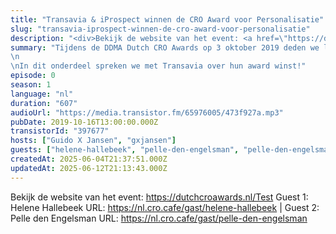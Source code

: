 ```yaml
---
title: "Transavia & iProspect winnen de CRO Award voor Personalisatie"
slug: "transavia-iprospect-winnen-de-cro-award-voor-personalisatie"
description: "<div>Bekijk de website van het event: <a href=\"https://dutchcroawards.nl/\">https://dutchcroawards.nl/</a>Test Guest 1: Helene Hallebeek URL: https://nl.cro.cafe/gast/helene-hallebeek | Guest 2: Pelle den Engelsman URL: https://nl.cro.cafe/gast/pelle-den-engelsman&nbsp;</div>"
summary: "Tijdens de DDMA Dutch CRO Awards op 3 oktober 2019 deden we live verslag vanaf het event.\n\nIn dit onderdeel spreken we met Transavia over hun award winst!"
episode: 0
season: 1
language: "nl"
duration: "607"
audioUrl: "https://media.transistor.fm/65976005/473f927a.mp3"
pubDate: 2019-10-16T13:00:00.000Z
transistorId: "397677"
hosts: ["Guido X Jansen", "gxjansen"]
guests: ["helene-hallebeek", "pelle-den-engelsman", "pelle-den-engelsman", "helene-hallebeek"]
createdAt: 2025-06-04T21:37:51.000Z
updatedAt: 2025-06-12T21:13:43.000Z
---
```


Bekijk de website van het event: https://dutchcroawards.nl/Test Guest 1: Helene Hallebeek URL: https://nl.cro.cafe/gast/helene-hallebeek | Guest 2: Pelle den Engelsman URL: https://nl.cro.cafe/gast/pelle-den-engelsman

